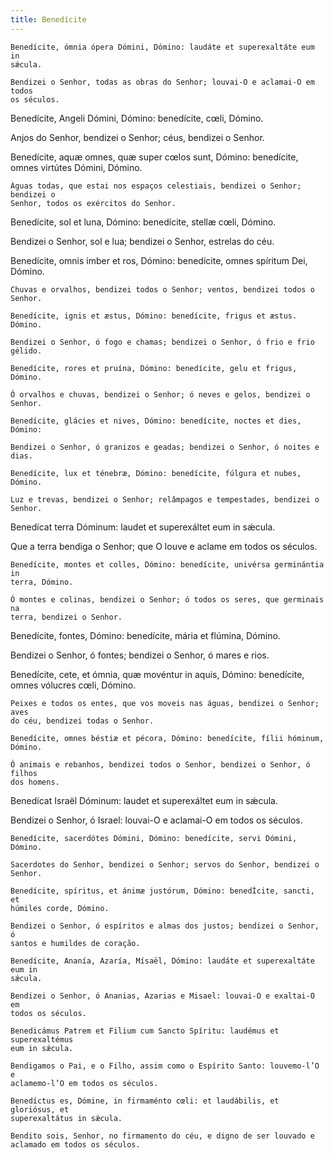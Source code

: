 ```yaml
---
title: Benedícite
---
```


<div class="side-by-side not-content">

    Benedícite, ómnia ópera Dómini, Dómino: laudáte et superexaltáte eum in
    sǽcula.

    Bendizei o Senhor, todas as obras do Senhor; louvai-O e aclamai-O em todos
    os séculos.
  </span>

Benedícite, Angeli Dómini, Dómino: benedícite, cœli, Dómino.

Anjos do Senhor, bendizei o Senhor; céus, bendizei o Senhor.

  <span>
    Benedícite, aquæ omnes, quæ super cœlos sunt, Dómino: benedícite, omnes
    virtútes Dómini, Dómino.

    Águas todas, que estai nos espaços celestiais, bendizei o Senhor; bendizei o
    Senhor, todos os exércitos do Senhor.
  </span>

Benedícite, sol et luna, Dómino: benedícite, stellæ cœli, Dómino.

Bendizei o Senhor, sol e lua; bendizei o Senhor, estrelas do céu.

  <span>
    Benedícite, omnis imber et ros, Dómino: benedícite, omnes spíritum Dei,
    Dómino.

    Chuvas e orvalhos, bendizei todos o Senhor; ventos, bendizei todos o Senhor.

    Benedícite, ignis et æstus, Dómino: benedícite, frigus et æstus. Dómino.

    Bendizei o Senhor, ó fogo e chamas; bendizei o Senhor, ó frio e frio gélido.

    Benedícite, rores et pruína, Dómino: benedícite, gelu et frigus, Dómino.

    Ó orvalhos e chuvas, bendizei o Senhor; ó neves e gelos, bendizei o Senhor.

    Benedícite, glácies et nives, Dómino: benedícite, noctes et dies, Dómino:

    Bendizei o Senhor, ó granizos e geadas; bendizei o Senhor, ó noites e dias.

    Benedícite, lux et ténebræ, Dómino: benedícite, fúlgura et nubes, Dómino.

    Luz e trevas, bendizei o Senhor; relâmpagos e tempestades, bendizei o
    Senhor.
  </span>

Benedícat terra Dóminum: laudet et superexáltet eum in sǽcula.

  <span>
    Que a terra bendiga o Senhor; que O louve e aclame em todos os séculos.

    Benedícite, montes et colles, Dómino: benedícite, univérsa germinántia in
    terra, Dómino.

    Ó montes e colinas, bendizei o Senhor; ó todos os seres, que germinais na
    terra, bendizei o Senhor.
  </span>

Benedícite, fontes, Dómino: benedícite, mária et flúmina, Dómino.

Bendizei o Senhor, ó fontes; bendizei o Senhor, ó mares e rios.

  <span>
    Benedícite, cete, et ómnia, quæ movéntur in aquis, Dómino: benedícite, omnes
    vólucres cœli, Dómino.

    Peixes e todos os entes, que vos moveis nas águas, bendizei o Senhor; aves
    do céu, bendizei todas o Senhor.

    Benedícite, omnes béstiæ et pécora, Dómino: benedícite, fílii hóminum,
    Dómino.

    Ó animais e rebanhos, bendizei todos o Senhor, bendizei o Senhor, ó filhos
    dos homens.
  </span>

Benedícat Israël Dóminum: laudet et superexáltet eum in sǽcula.

  <span>
    Bendizei o Senhor, ó Israel: louvai-O e aclamai-O em todos os séculos.

    Benedícite, sacerdótes Dómini, Dómino: benedícite, servi Dómini, Dómino.

    Sacerdotes do Senhor, bendizei o Senhor; servos do Senhor, bendizei o
    Senhor.

    Benedícite, spíritus, et ánimæ justórum, Dómino: benedÌcite, sancti, et
    húmiles corde, Dómino.

    Bendizei o Senhor, ó espíritos e almas dos justos; bendizei o Senhor, ó
    santos e humildes de coração.

    Benedícite, Ananía, Azaría, Mísaël, Dómino: laudáte et superexaltáte eum in
    sǽcula.

    Bendizei o Senhor, ó Ananias, Azarias e Misael: louvai-O e exaltai-O em
    todos os séculos.

    Benedicámus Patrem et Filium cum Sancto Spíritu: laudémus et superexaltémus
    eum in sǽcula.

    Bendigamos o Pai, e o Filho, assim como o Espírito Santo: louvemo-l’O e
    aclamemo-l’O em todos os séculos.

    Benedíctus es, Dómine, in firmaménto cœli: et laudábilis, et gloriósus, et
    superexaltátus in sǽcula.

    Bendito sois, Senhor, no firmamento do céu, e digno de ser louvado e
    aclamado em todos os séculos.

</div>
